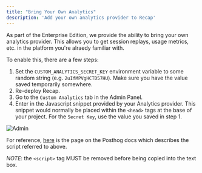 ```yaml
---
title: "Bring Your Own Analytics"
description: 'Add your own analytics provider to Recap'
---
```


As part of the Enterprise Edition, we provide the ability to bring your own analytics provider. 
This allows you to get session replays, usage metrics, etc. in the platform you're alraedy familiar with.

To enable this, there are a few steps:

1. Set the `CUSTOM_ANALYTICS_SECRET_KEY` environment variable to some random string (e.g. `2uIfMPVgHCTD57HU`). 
Make sure you have the value saved temporarily somewhere.
2. Re-deploy Recap.
3. Go to the `Custom Analytics` tab in the Admin Panel.
4. Enter in the Javascript snippet provided by your Analytics provider. This snippet would normally be placed within the 
`<head>` tags at the base of your project. For the `Secret Key`, use the value you saved in step 1.

![Admin](/images/enterprise_edition/custom_analytics/admin-page.png)

For reference, [here](https://posthog.com/docs/product-analytics/installation#option-1-add-the-javascript-snippet-to-your-html-span-classbg-gray-accent-light-darkbg-gray-accent-dark-text-gray-font-semibold-align-middle-text-sm-p-1-roundedrecommendedspan) 
is the page on the Posthog docs which describes the script referred to above. 

*NOTE*: the `<script>` tag MUST be removed before being copied into the text box. 
